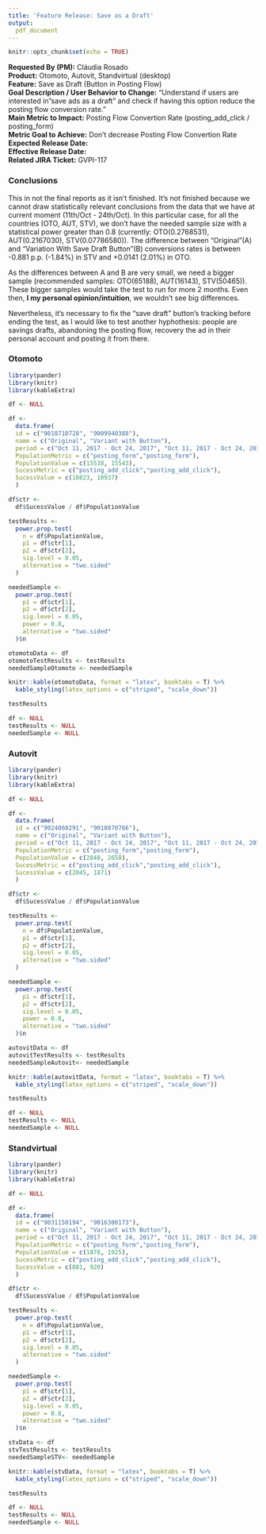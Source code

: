 ```yaml
---
title: 'Feature Release: Save as a Draft'
output:
  pdf_document
---
```


```r
knitr::opts_chunk$set(echo = TRUE)
```

**Requested By (PM):** Cláudia Rosado  
**Product:** Otomoto, Autovit, Standvirtual (desktop)  
**Feature:** Save as Draft (Button in Posting Flow)  
**Goal Description / User Behavior to Change:** "Understand if users are interested in "save ads as a draft" and check if having this option reduce the posting flow conversion rate."  
**Main Metric to Impact:** Posting Flow Convertion Rate (posting_add_click / posting_form)  
**Metric Goal to Achieve:** Don't decrease Posting Flow Convertion Rate  
**Expected Release Date:**  
**Effective Release Date:**  
**Related JIRA Ticket:** GVPI-117  

### **Conclusions**
This in not the final reports as it isn't finished. It's not finished because we cannot draw statistically relevant conclusions from the data that we have at current moment (11th/Oct - 24th/Oct). In this particular case, for all the countries (OTO, AUT, STV), we don't have the needed sample size with a statistical power greater than 0.8 (currently: OTO(0.2768531), AUT(0.2167030), STV(0.07786580)). 
The difference between "Original"(A)  and "Variation With Save Draft Button"(B) conversions rates is between -0.881 p.p. (-1.84%) in STV and +0.0141 (2.01%) in OTO.

As the differences between A and B are very small, we need a bigger sample (recommended samples: OTO(65188), AUT(16143), STV(50465)). These bigger samples would take the test to run for more 2 months.
Even then, **I my personal opinion/intuition**, we wouldn't see big differences.

Nevertheless, it's necessary to fix the "save draft" button's tracking before ending the test, as I would like to test another hyphothesis: people are savings drafts, abandoning the posting flow, recovery the ad in their personal account and posting it from there. 

### **Otomoto**
```r
library(pander)
library(knitr)
library(kableExtra)

df <- NULL

df <-
  data.frame(
  id = c("9010710728", "9009940388"),
  name = c("Original", "Variant with Button"),
  period = c("Oct 11, 2017 - Oct 24, 2017", "Oct 11, 2017 - Oct 24, 2017"),
  PopulationMetric = c("posting_form","posting_form"),
  PopulationValue = c(15538, 15543),
  SucessMetric = c("posting_add_click","posting_add_click"),
  SucessValue = c(10823, 10937)
  )

df$ctr <- 
  df$SucessValue / df$PopulationValue

testResults <- 
  power.prop.test(
    n = df$PopulationValue, 
    p1 = df$ctr[1],
    p2 = df$ctr[2],
    sig.level = 0.05,
    alternative = "two.sided"
  )

neededSample <- 
  power.prop.test(
    p1 = df$ctr[1],
    p2 = df$ctr[2],
    sig.level = 0.05,
    power = 0.8,
    alternative = "two.sided"
  )$n

otomotoData <- df
otomotoTestResults <- testResults
neededSampleOtomoto <- neededSample

knitr::kable(otomotoData, format = "latex", booktabs = T) %>%
  kable_styling(latex_options = c("striped", "scale_down"))

testResults

df <- NULL
testResults <- NULL
neededSample <- NULL
```

### **Autovit**
```r
library(pander)
library(knitr)
library(kableExtra)

df <- NULL

df <-
  data.frame(
  id = c("9024060291", "9010870766"),
  name = c("Original", "Variant with Button"),
  period = c("Oct 11, 2017 - Oct 24, 2017", "Oct 11, 2017 - Oct 24, 2017"),
  PopulationMetric = c("posting_form","posting_form"),
  PopulationValue = c(2848, 2658),
  SucessMetric = c("posting_add_click","posting_add_click"),
  SucessValue = c(2045, 1871)
  )

df$ctr <- 
  df$SucessValue / df$PopulationValue

testResults <- 
  power.prop.test(
    n = df$PopulationValue, 
    p1 = df$ctr[1],
    p2 = df$ctr[2],
    sig.level = 0.05,
    alternative = "two.sided"
  )

neededSample <- 
  power.prop.test(
    p1 = df$ctr[1],
    p2 = df$ctr[2],
    sig.level = 0.05,
    power = 0.8,
    alternative = "two.sided"
  )$n

autovitData <- df
autovitTestResults <- testResults
neededSampleAutovit<- neededSample

knitr::kable(autovitData, format = "latex", booktabs = T) %>%
  kable_styling(latex_options = c("striped", "scale_down"))

testResults

df <- NULL
testResults <- NULL
neededSample <- NULL
```

### **Standvirtual**
```r
library(pander)
library(knitr)
library(kableExtra)

df <- NULL

df <-
  data.frame(
  id = c("9031150194", "9016300173"),
  name = c("Original", "Variant with Button"),
  period = c("Oct 11, 2017 - Oct 24, 2017", "Oct 11, 2017 - Oct 24, 2017"),
  PopulationMetric = c("posting_form","posting_form"),
  PopulationValue = c(1878, 1925),
  SucessMetric = c("posting_add_click","posting_add_click"),
  SucessValue = c(881, 920)
  )

df$ctr <- 
  df$SucessValue / df$PopulationValue

testResults <- 
  power.prop.test(
    n = df$PopulationValue, 
    p1 = df$ctr[1],
    p2 = df$ctr[2],
    sig.level = 0.05,
    alternative = "two.sided"
  )

neededSample <- 
  power.prop.test(
    p1 = df$ctr[1],
    p2 = df$ctr[2],
    sig.level = 0.05,
    power = 0.8,
    alternative = "two.sided"
  )$n

stvData <- df
stvTestResults <- testResults
neededSampleSTV<- neededSample

knitr::kable(stvData, format = "latex", booktabs = T) %>%
  kable_styling(latex_options = c("striped", "scale_down"))

testResults

df <- NULL
testResults <- NULL
neededSample <- NULL
```
